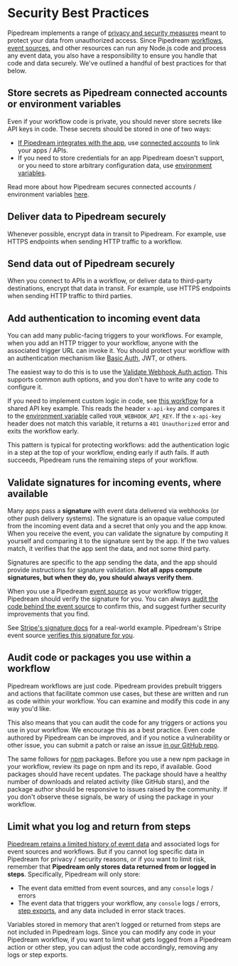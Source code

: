 # Security Best Practices

Pipedream implements a range of [privacy and security measures](/privacy-and-security/) meant to protect your data from unauthorized access. Since Pipedream [workflows](/workflows/), [event sources](/sources/), and other resources can run any Node.js code and process any event data, you also have a responsibility to ensure you handle that code and data securely. We've outlined a handful of best practices for that below.

## Store secrets as Pipedream connected accounts or environment variables

Even if your workflow code is private, you should never store secrets like API keys in code. These secrets should be stored in one of two ways:

- [If Pipedream integrates with the app](https://pipedream.com/apps), use [connected accounts](/connected-accounts/) to link your apps / APIs.
- If you need to store credentials for an app Pipedream doesn't support, or you need to store arbitrary configuration data, use [environment variables](/environment-variables/).

Read more about how Pipedream secures connected accounts / environment variables [here](/privacy-and-security/#third-party-oauth-grants-api-keys-and-environment-variables).

## Deliver data to Pipedream securely

Whenever possible, encrypt data in transit to Pipedream. For example, use HTTPS endpoints when sending HTTP traffic to a workflow.

## Send data out of Pipedream securely

When you connect to APIs in a workflow, or deliver data to third-party destinations, encrypt that data in transit. For example, use HTTPS endpoints when sending HTTP traffic to third parties.

## Add authentication to incoming event data

You can add many public-facing triggers to your workflows. For example, when you add an HTTP trigger to your workflow, anyone with the associated trigger URL can invoke it. You should protect your workflow with an authentication mechanism like [Basic Auth](https://developer.mozilla.org/en-US/docs/Web/HTTP/Authentication), JWT, or others.

The easiest way to do this is to use the [Validate Webhook Auth action](https://pipedream.com/apps/http/actions/validate-webhook-auth). This supports common auth options, and you don't have to write any code to configure it.

If you need to implement custom logic in code, see [this workflow](https://pipedream.com/new?h=tch_OaJfNv) for a shared API key example. This reads the header `x-api-key` and compares it to the [environment variable](/environment-variables/) called `YOUR_WEBHOOK_API_KEY`. If the `x-api-key` header does not match this variable, it returns a `401 Unauthorized` error and exits the workflow early.

This pattern is typical for protecting workflows: add the authentication logic in a step at the top of your workflow, ending early if auth fails. If auth succeeds, Pipedream runs the remaining steps of your workflow.

## Validate signatures for incoming events, where available

Many apps pass a **signature** with event data delivered via webhooks (or other push delivery systems). The signature is an opaque value computed from the incoming event data and a secret that only you and the app know. When you receive the event, you can validate the signature by computing it yourself and comparing it to the signature sent by the app. If the two values match, it verifies that the app sent the data, and not some third party.

Signatures are specific to the app sending the data, and the app should provide instructions for signature validation. **Not all apps compute signatures, but when they do, you should always verify them**.

When you use a Pipedream [event source](/sources/) as your workflow trigger, Pipedream should verify the signature for you. You can always [audit the code behind the event source](#audit-code-or-packages-you-use-within-a-workflow) to confirm this, and suggest further security improvements that you find.

See [Stripe's signature docs](https://stripe.com/docs/webhooks/signatures) for a real-world example. Pipedream's Stripe event source [verifies this signature for you](https://github.com/PipedreamHQ/pipedream/blob/bb1ebedf8cbcc6f1f755a8878c759522b8cc145b/components/stripe/sources/custom-webhook-events/custom-webhook-events.js#L49).

## Audit code or packages you use within a workflow

Pipedream workflows are just code. Pipedream provides prebuilt triggers and actions that facilitate common use cases, but these are written and run as code within your workflow. You can examine and modify this code in any way you'd like.

This also means that you can audit the code for any triggers or actions you use in your workflow. We encourage this as a best practice. Even code authored by Pipedream can be improved, and if you notice a vulnerability or other issue, you can submit a patch or raise an issue [in our GitHub repo](https://github.com/PipedreamHQ/pipedream/tree/master/components).

The same follows for [npm](https://www.npmjs.com/) packages. Before you use a new npm package in your workflow, review its page on npm and its repo, if available. Good packages should have recent updates. The package should have a healthy number of downloads and related activity (like GitHub stars), and the package author should be responsive to issues raised by the community. If you don't observe these signals, be wary of using the package in your workflow.

## Limit what you log and return from steps

[Pipedream retains a limited history of event data](/limits/#event-execution-history) and associated logs for event sources and workflows. But if you cannot log specific data in Pipedream for privacy / security reasons, or if you want to limit risk, remember that **Pipedream only stores data returned from or logged in steps**. Specifically, Pipedream will only store:

- The event data emitted from event sources, and any `console` logs / errors
- The event data that triggers your workflow, any `console` logs / errors, [step exports](/workflows/steps/#step-exports), and any data included in error stack traces.

Variables stored in memory that aren't logged or returned from steps are not included in Pipedream logs. Since you can modify any code in your Pipedream workflow, if you want to limit what gets logged from a Pipedream action or other step, you can adjust the code accordingly, removing any logs or step exports.
